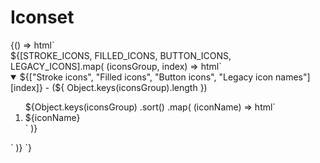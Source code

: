 
# Iconset

<Meta title="Icons/Iconset" />

<Canvas>
  <Story name="Icons list">
    {() => html`<div class="icons-list">
      ${[STROKE_ICONS, FILLED_ICONS, BUTTON_ICONS, LEGACY_ICONS].map(
        (iconsGroup, index) => html`
          <details open>
            <summary>
              ${["Stroke icons", "Filled icons", "Button icons", "Legacy icon names"][index]} - (${
          Object.keys(iconsGroup).length
        })
            </summary>
            <ol class="icons-container">
              ${Object.keys(iconsGroup)
                .sort()
                .map(
                  (iconName) => html`
                    <li class="icon-box">
                      <div class="icon-name">${iconName}</div>
                      <z-icon name=${iconName}></z-icon>
                    </li>
                  `
                )}
            </div>
          </details>
        `
      )}
    </div>`}
  </Story>
</Canvas>
